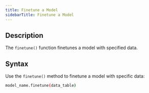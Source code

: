 ```yaml
---
title: Finetune a Model
sidebarTitle: Finetune a Model
---
```


## Description

The `finetune()` function finetunes a model with specified data.

## Syntax

Use the `finetune()` method to finetune a model with specific data:

```bash
model_name.finetune(data_table)
```

